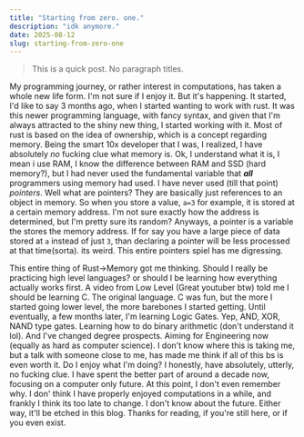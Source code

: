 ```yaml
---
title: "Starting from zero. one."
description: "idk anymore."
date: 2025-08-12
slug: starting-from-zero-one
---
```


> This is a quick post. No paragraph titles. 

My programming journey, or rather interest in computations, has taken a whole new life form. I'm not sure if I enjoy it. But it's happening. 
It started, I'd like to say 3 months ago, when I started wanting to work with rust. It was this newer programming language, with fancy syntax, and given that I'm always attracted to the shiny new thing, I started working with it.
Most of rust is based on the idea of ownership, which is a concept regarding memory. Being the smart 10x developer that I was, I realized, I have absolutely *no* fucking clue what memory is. Ok, I understand what it is, I mean i use RAM, I know the difference between RAM and SSD (hard memory?), but I had never used the fundamental variable that ***all*** programmers using memory had used. I have never used (till that point) *pointers*. 
Well what are pointers? They are basically just references to an object in memory.  So when you store a value, `a=3` for example, it is stored at a certain memory address. I'm not sure exactly how the address is determined, but I'm pretty sure its random? Anyways, a pointer is a variable the stores the memory address. If for say you have a large piece of data stored at `a` instead of just `3`, than declaring a pointer will be less processed at that time(sorta). its weird. This entire pointers spiel has me digressing. 

This entire thing of Rust->Memory got me thinking. Should I really be practicing high level languages? or should I be learning how everything actually works first. A video from Low Level (Great youtuber btw) told me I should be learning C. The original language. C was fun, but the more I started going lower level, the more barebones I started getting. Until eventually, a few months later, I'm learning Logic Gates. 
Yep, AND, XOR, NAND type gates. Learning how to do binary arithmetic (don't understand it lol). 
And I've changed degree prospects. Aiming for Engineering now (equally as hard as computer science). 
I don't know where this is taking me, but a talk with someone close to me, has made me think if all of this bs is even worth it. 
Do I enjoy what I'm doing? 
I honestly, have absolutely, utterly, no fucking clue. 
I have spent the better part of around a decade now, focusing on a computer only future. 
At this point, I don't even remember why. 
I don' think I have properly enjoyed computations in a while, and frankly I think its too late to change. 
I don't know about the future. Either way, it'll be etched in this blog. 
Thanks for reading, if you're still here, or if you even exist. 